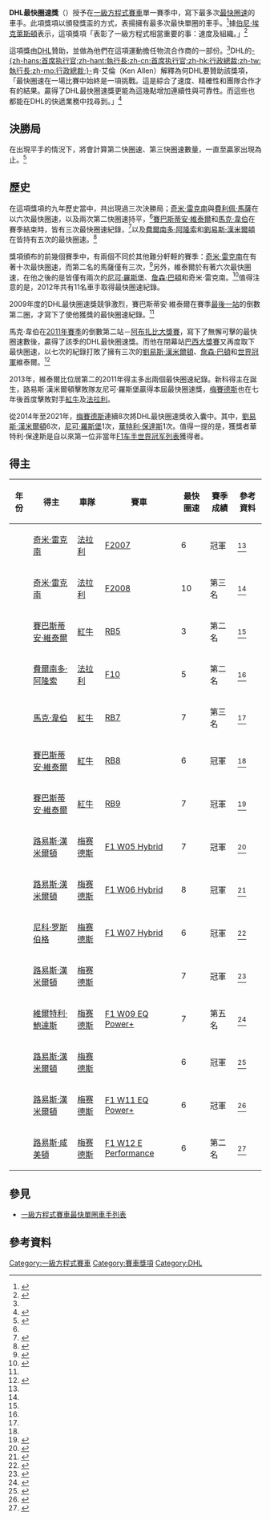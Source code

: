 {{noteTA
|G1=F1
}}
{{Infobox award
| name           = DHL最快圈速獎
| current_awards =  
| image          = 
| imagesize      = 
| alt            = 
| caption        = 
| description    = 在[[一級方程式賽車|一級方程式賽車]]賽季中寫下最多次[[最快圈速|最快圈速]]的車手
| presenter      = [[DHL|DHL]]
| reward         = 獎盃
| year           = {{F1|2007}}
| year2          = 
| holder         = [[路易斯·咸美頓|路易斯·咸美頓]]
| website        = 
}}

'''DHL最快圈速獎'''（{{lang-en|DHL Fastest Lap Award}}）授予在[[一級方程式賽車|一級方程式賽車]]單一賽季中，寫下最多次[[最快圈速|最快圈速]]的車手。此項獎項以頒發獎盃的方式，表揚擁有最多次最快單圈的車手。<ref>{{cite news| url = http://www.brandrepublic.com/news/642713/dhl-sponsor-formula-1s-fastest-laps-trophy/| title = DHL to sponsor Formula 1's fastest laps trophy| publisher = Brand Republic| accessdate = 2014-08-30| archive-date = 2013-12-03| archive-url = https://web.archive.org/web/20131203001148/http://www.brandrepublic.com/news/642713/dhl-sponsor-formula-1s-fastest-laps-trophy/| dead-url = no}}</ref>據[[伯尼·埃克萊斯頓|伯尼·埃克萊斯頓]]表示，這項獎項「表彰了一級方程式相當重要的事：速度及組織。」<ref name="Pure adrenaline">{{cite news | url = http://www.dp-dhl.com/en/about_us/campaigns_sponsorship/formel_1.html | title = Pure adrenaline | publisher = Deutsche Post DHL | accessdate = 2014-08-30 | deadurl = yes | archiveurl = https://web.archive.org/web/20130117002911/http://www.dp-dhl.com/en/about_us/campaigns_sponsorship/formel_1.html | archivedate = 2013-01-17 | df =  }}</ref>

這項獎由[[DHL|DHL]]贊助，並做為他們在這項運動擔任物流合作商的一部份。<ref name="Pure adrenaline"/>DHL的[[執行長|-{zh-hans:首席执行官;zh-hant:執行長;zh-cn:首席执行官;zh-hk:行政總裁;zh-tw:執行長;zh-mo:行政總裁;}-]]肯·艾倫（Ken Allen）解釋為何DHL要贊助該獎項，「最快圈速在一場比賽中始終是一項挑戰。這是綜合了速度、精確性和團隊合作才有的結果。贏得了DHL最快圈速獎更能為這幾點增加連續性與可靠性。而這些也都能在DHL的快遞業務中找尋到。」<ref name="2010 winner">{{cite web |url=http://www.formula1.com/news/headlines/2010/11/11542.html |title=Alonso wins DHL Fastest Lap Trophy |publisher=formula1.com |accessdate=2014-08-30 |archive-date=2013-12-16 |archive-url=https://web.archive.org/web/20131216210255/http://www.formula1.com/news/headlines/2010/11/11542.html |dead-url=no }}</ref>

== 決勝局 ==
在出現平手的情況下，將會計算第二快圈速、第三快圈速數量，一直至贏家出現為止。<ref name="2007 results">{{cite web |url=https://www.formula1.com/en/results.html/2007/fastest-laps.html |title=2007 DHL Fastest Lap Award |publisher=formula1.com |accessdate=2018-03-25 |archive-date=2018-03-25 |archive-url=https://web.archive.org/web/20180325171540/https://www.formula1.com/en/results.html/2007/fastest-laps.html |dead-url=no }}</ref>

== 歷史 ==
在這項獎項的九年歷史當中，共出現過三次決勝局；[[奇米·雷克南|奇米·雷克南]]與[[費利佩·馬薩|費利佩·馬薩]]在{{F1|2007}}以六次最快圈速，以及兩次第二快圈速持平，<ref name="2007 results" />[[賽巴斯蒂安·維泰爾|賽巴斯蒂安·維泰爾]]和[[馬克·韋伯|馬克·韋伯]]在{{F1|2009}}賽季結束時，皆有三次最快圈速紀錄，<ref name="2009 results">{{cite web |url=https://www.formula1.com/en/results.html/2009/fastest-laps.html |title=2009 DHL Fastest Lap Award |publisher=formula1.com |accessdate=2018-03-25 |archive-date=2018-03-25 |archive-url=https://web.archive.org/web/20180325171526/https://www.formula1.com/en/results.html/2009/fastest-laps.html |dead-url=no }}</ref>以及[[費爾南多·阿隆索|費爾南多·阿隆索]]和[[劉易斯·漢米爾頓|劉易斯·漢米爾頓]]在{{F1|2010}}皆持有五次的最快圈速。<ref name="2010 results">{{cite web |url=https://www.formula1.com/en/results.html/2010/fastest-laps.html |title=2010 DHL Fastest Lap Award |publisher=formula1.com |accessdate=2018-03-25 |archive-date=2018-03-25 |archive-url=https://web.archive.org/web/20180325171531/https://www.formula1.com/en/results.html/2010/fastest-laps.html |dead-url=no }}</ref>

獎項頒布的前幾個賽季中，有兩個不同於其他難分軒輊的賽季：[[奇米·雷克南|奇米·雷克南]]在{{F1|2008}}有著十次最快圈速，而第二名的馬薩僅有三次，<ref name="2008 results">{{cite web |url=https://www.formula1.com/en/results.html/2008/fastest-laps.html |title=2008 DHL Fastest Lap Award |publisher=formula1.com |accessdate=2018-03-25 |archive-date=2018-03-25 |archive-url=https://web.archive.org/web/20180325171459/https://www.formula1.com/en/results.html/2008/fastest-laps.html |dead-url=no }}</ref>另外，維泰爾於{{F1|2012}}有著六次最快圈速，在他之後的是皆僅有兩次的[[尼可·羅斯堡|尼可·羅斯堡]]、[[詹森·巴頓|詹森·巴頓]]和奇米·雷克南。<ref name="2012 results">{{cite web |url=https://www.formula1.com/en/results.html/2012/fastest-laps.html |title=2012 DHL Fastest Lap Award |publisher=formula1.com |accessdate=2018-03-25 |archive-date=2018-03-25 |archive-url=https://web.archive.org/web/20180325171524/https://www.formula1.com/en/results.html/2012/fastest-laps.html |dead-url=no }}</ref>值得注意的是，2012年共有11名車手取得最快圈速紀錄。

2009年度的DHL最快圈速獎競爭激烈，賽巴斯蒂安·維泰爾在賽季[[2009年阿布扎比大獎賽|最後一站]]的倒數第二圈，才寫下了使他獲獎的最快圈速紀錄。<ref name="2010 winner" />

馬克·韋伯在[[2011年世界一級方程式錦標賽|2011年賽季]]的倒數第二站－[[2011年阿布扎比大獎賽|阿布扎比大獎賽]]，寫下了無懈可擊的最快圈速數後，贏得了該季的DHL最快圈速獎。而他在閉幕站[[2011年巴西大獎賽|巴西大獎賽]]又再度取下最快圈速，以七次的紀錄打敗了擁有三次的[[劉易斯·漢米爾頓|劉易斯·漢米爾頓]]、[[詹森·巴頓|詹森·巴頓]]和[[F1世界車手冠軍列表|世界冠軍]]維泰爾。<ref name="2011 results">{{cite web |url=https://www.formula1.com/en/results.html/2011/fastest-laps.html |title=2011 DHL Fastest Lap Award |publisher=formula1.com |accessdate=2018-03-25 |archive-date=2018-03-25 |archive-url=https://web.archive.org/web/20180325171444/https://www.formula1.com/en/results.html/2011/fastest-laps.html |dead-url=no }}</ref>

2013年，維泰爾比位居第二的2011年得主多出兩個最快圈速紀錄。新科得主在{{F1|2014}}誕生，路易斯·漢米爾頓擊敗隊友尼可·羅斯堡贏得本屆最快圈速獎，[[梅賽德斯車隊|梅賽德斯]]也在七年後首度擊敗對手[[紅牛車隊|紅牛]]及[[法拉利車隊|法拉利]]。

從2014年至2021年，[[梅賽德斯車隊|梅賽德斯]]連續8次將DHL最快圈速獎收入囊中。其中，[[劉易斯·漢米爾頓|劉易斯·漢米爾頓]]6次，[[尼可·羅斯堡|尼可·羅斯堡]]1次，[[華特利·保達斯|華特利·保達斯]]1次。值得一提的是，{{F1|2018}}獲獎者華特利·保達斯是自{{F1|2011}}以來第一位非當年[[F1车手世界冠军列表|F1车手世界冠军列表]]獲得者。

== 得主 ==
{| class="wikitable  sortable"
! 年份!! class="unsortable"|得主 !! class="unsortable"|車隊 !! class="unsortable"|賽車 !!最快圈速 !! 賽季成績 !! 參考資料
|-
! {{F1|2007}}
| {{flagicon|FIN}} [[奇米·雷克南|奇米·雷克南]]
| {{flagicon|ITA}} [[法拉利車隊|法拉利]]
| [[法拉利F2007|F2007]]
| 6
| 冠軍
| <ref name="2007 results"/>
|-
! {{F1|2008}}
| {{flagicon|FIN}} [[奇米·雷克南|奇米·雷克南]]
| {{flagicon|ITA}} [[法拉利車隊|法拉利]]
| [[法拉利F2008|F2008]]
| 10
| 第三名
| <ref name="2008 results"/>
|-
! {{F1|2009}}
| {{flagicon|GER}} [[賽巴斯蒂安·維泰爾|賽巴斯蒂安·維泰爾]]
| {{flagicon|AUT}} [[紅牛車隊|紅牛]]
| [[紅牛RB5|RB5]]
| 3
| 第二名
| <ref name="2009 results"/>
|-
! {{F1|2010}}
| {{flagicon|ESP}} [[費爾南多·阿隆索|費爾南多·阿隆索]]
|{{flagicon|ITA}} [[法拉利車隊|法拉利]]
| [[法拉利F10|F10]]
| 5
| 第二名
| <ref name="2010 results"/>
|-
! {{F1|2011}}
| {{flagicon|AUS}} [[馬克·韋伯|馬克·韋伯]]
| {{flagicon|AUT}} [[紅牛車隊|紅牛]]
| [[紅牛RB7|RB7]]
| 7
| 第三名
| <ref name="2011 results"/>
|-
! {{F1|2012}}
| {{flagicon|GER}} [[賽巴斯蒂安·維泰爾|賽巴斯蒂安·維泰爾]]
| {{flagicon|AUT}} [[紅牛車隊|紅牛]]
| [[紅牛RB8|RB8]]
| 6
| 冠軍
| <ref name="2012 results"/>
|-
! {{F1|2013}}
| {{flagicon|GER}} [[賽巴斯蒂安·維泰爾|賽巴斯蒂安·維泰爾]]
| {{flagicon|AUT}} [[紅牛車隊|紅牛]]
| [[紅牛RB9|RB9]]
| 7
| 冠軍
| <ref name="2013 results">{{cite web |url=https://www.formula1.com/en/results.html/2013/fastest-laps.html |title=2013 DHL Fastest Lap Award |publisher=formula1.com |accessdate=2018-03-25 |archive-date=2018-03-25 |archive-url=https://web.archive.org/web/20180325171501/https://www.formula1.com/en/results.html/2013/fastest-laps.html |dead-url=no }}</ref>
|-
! {{F1|2014}}
| {{flagicon|GBR}} [[路易斯·漢米爾頓|路易斯·漢米爾頓]]
| {{flagicon|GER}} [[梅赛德斯AMG车队|梅赛德斯]]
| [[梅賽德斯F1_W05_Hybrid|F1 W05 Hybrid]]
| 7
| 冠軍
| <ref name="2014 results">{{cite web |url=https://www.formula1.com/en/results.html/2014/fastest-laps.html |title=2014 DHL Fastest Lap Award |publisher=formula1.com |accessdate=2018-03-25 |archive-date=2018-03-25 |archive-url=https://web.archive.org/web/20180325171513/https://www.formula1.com/en/results.html/2014/fastest-laps.html |dead-url=no }}</ref>
|-
! {{F1|2015}}
| {{flagicon|GBR}} [[路易斯·漢米爾頓|路易斯·漢米爾頓]]
| {{flagicon|GER}} [[梅赛德斯AMG车队|梅赛德斯]]
| [[梅賽德斯F1_W06_Hybrid|F1 W06 Hybrid]]
| 8
| 冠軍
| <ref name="2015 results">{{cite web |url=https://www.formula1.com/en/results.html/2015/fastest-laps.html |title=2015 DHL Fastest Lap Award |publisher=formula1.com |accessdate=2018-03-25 |archive-date=2017-11-09 |archive-url=https://web.archive.org/web/20171109191410/https://www.formula1.com/en/results.html/2015/fastest-laps.html |dead-url=no }}</ref>
|-
! {{F1|2016}}
| {{flagicon|GER}} [[尼科·罗斯伯格|尼科·罗斯伯格]]
| {{flagicon|GER}} [[梅赛德斯AMG车队|梅赛德斯]]
| [[梅賽德斯F1_W07_Hybrid|F1 W07 Hybrid]]
| 6
| 冠軍
| <ref name="2016 results">{{cite web |url=https://www.formula1.com/en/results.html/2016/fastest-laps.html |title=2016 DHL Fastest Lap Award |publisher=formula1.com |accessdate=2018-03-25 |archive-date=2018-03-25 |archive-url=https://web.archive.org/web/20180325171517/https://www.formula1.com/en/results.html/2016/fastest-laps.html |dead-url=no }}</ref>
|-
! {{F1|2017}}
| {{flagicon|GBR}} [[路易斯·漢米爾頓|路易斯·漢米爾頓]]
| {{flagicon|GER}} [[梅赛德斯AMG车队|梅赛德斯]]
| {{tsl|en|Mercedes AMG F1 W08 EQ Power+|梅赛德斯F1 W08 EQ Power+|F1 W08 EQ Power+}}
| 7
| 冠軍
| <ref name="2017 results">{{cite web |url=https://www.formula1.com/en/results.html/2017/fastest-laps.html |title=2017 DHL Fastest Lap Award |publisher=formula1.com |accessdate=2018-03-25 |archive-date=2018-01-29 |archive-url=https://web.archive.org/web/20180129164529/https://www.formula1.com/en/results.html/2017/fastest-laps.html |dead-url=no }}</ref>
|-
! {{F1|2018}}
| {{flagicon|FIN}} [[維爾特利·鮑達斯|維爾特利·鮑達斯]]
| {{flagicon|GER}} [[梅赛德斯AMG车队|梅赛德斯]]
| [[梅賽德斯AMG_F1_W09_EQ_Power+|F1 W09 EQ Power+]]
| 7
| 第五名
| <ref>{{cite web |url=https://www.formula1.com/en/results.html/2018/fastest-laps.html |title=2018 DHL Fastest Lap Award |publisher=formula1.com |accessdate=2019-04-29 |archive-date=2019-04-20 |archive-url=https://web.archive.org/web/20190420212104/https://www.formula1.com/en/results.html/2018/fastest-laps.html |dead-url=no }}</ref>
|-
! {{F1|2019}}
| {{flagicon|GBR}} [[路易斯·漢米爾頓|路易斯·漢米爾頓]]
| {{flagicon|GER}} [[梅赛德斯AMG车队|梅赛德斯]]
| {{tsl|en|Mercedes AMG F1 W10 EQ Power+|梅赛德斯F1 W10 EQ Power+|F1 W10 EQ Power+}}
| 6
| 冠軍
| <ref>{{cite web |url=https://www.formula1.com/en/results.html/2019/fastest-laps.html |title=2019 DHL Fastest Lap Award |publisher=formula1.com |accessdate=2020-11-04 |archive-date=2020-11-04 |archive-url=https://web.archive.org/web/20201104212104/https://www.formula1.com/en/results.html/2019/fastest-laps.html |dead-url=no }}</ref>
|-
! {{F1|2020}}
| {{flagicon|GBR}} [[路易斯·漢米爾頓|路易斯·漢米爾頓]]
| {{flagicon|GER}} [[梅赛德斯AMG车队|梅赛德斯]]
| [[梅赛德斯-AMG_F1_W11_E_Performance|F1 W11 EQ Power+]]
| 6
| 冠軍
| <ref>{{cite web |url=https://www.formula1.com/en/results.html/2020/fastest-laps.html |title=2020 DHL Fastest Lap Award |publisher=formula1.com |accessdate=2021-01-12 |archive-date=2021-01-12 |archive-url=https://web.archive.org/web/20210112212104/https://www.formula1.com/en/results.html/2020/fastest-laps.html |dead-url=no }}</ref>
|-
! {{F1|2021}}
| {{flagicon|GBR}} [[路易斯·咸美頓|路易斯·咸美頓]]
| {{flagicon|GER}} [[梅赛德斯AMG车队|梅赛德斯]]
| [[梅赛德斯-AMG_F1_W12_E_Performance|F1 W12 E Performance]]
| 6
| 第二名
| <ref>{{Cite web|title=DHL Fastest Lap Award 2021|url=https://www.skysports.com/f1/news/12538/12192610/dhl-fastest-lap-award-2021|url-status=live|access-date=6 December 2021|publisher=[[Sky_Sports|Sky Sports]]|archive-date=6 December 2021|archive-url=https://web.archive.org/web/20211206170219/https://www.skysports.com/f1/news/12538/12192610/dhl-fastest-lap-award-2021}}</ref>
|}

== 參見 ==
* [[一級方程式賽車最快單圈車手列表|一級方程式賽車最快單圈車手列表]]

== 參考資料 ==
{{reflist}}

[[Category:一級方程式賽車|Category:一級方程式賽車]]
[[Category:賽車獎項|Category:賽車獎項]]
[[Category:DHL|Category:DHL]]
